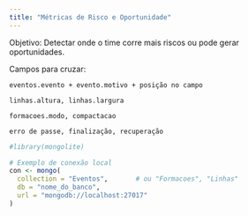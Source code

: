 ```yaml
---
title: "Métricas de Risco e Oportunidade"
---
```


Objetivo: Detectar onde o time corre mais riscos ou pode gerar oportunidades.

Campos para cruzar:

    eventos.evento + evento.motivo + posição no campo

    linhas.altura, linhas.largura

    formacoes.modo, compactacao

    erro de passe, finalização, recuperação


```r
#library(mongolite)

# Exemplo de conexão local
con <- mongo(
  collection = "Eventos",       # ou "Formacoes", "Linhas"
  db = "nome_do_banco",
  url = "mongodb://localhost:27017"
)

```


